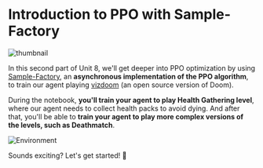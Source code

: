 # Introduction to PPO with Sample-Factory

<img src="https://huggingface.co/datasets/huggingface-deep-rl-course/course-images/resolve/main/en/unit9/thumbnail2.png" alt="thumbnail"/>

In this second part of Unit 8, we'll get deeper into PPO optimization by using [Sample-Factory](https://samplefactory.dev/), an **asynchronous implementation of the PPO algorithm**, to train our agent playing [vizdoom](https://vizdoom.cs.put.edu.pl/) (an open source version of Doom).

During the notebook, **you'll train your agent to play Health Gathering level**, where our agent needs to collect health packs to avoid dying. And after that, you'll be able to **train your agent to play more complex versions of the levels, such as Deathmatch**.

<img src="https://huggingface.co/datasets/huggingface-deep-rl-course/course-images/resolve/main/en/unit10/environments.png" alt="Environment"/>

Sounds exciting? Let's get started! 🚀
